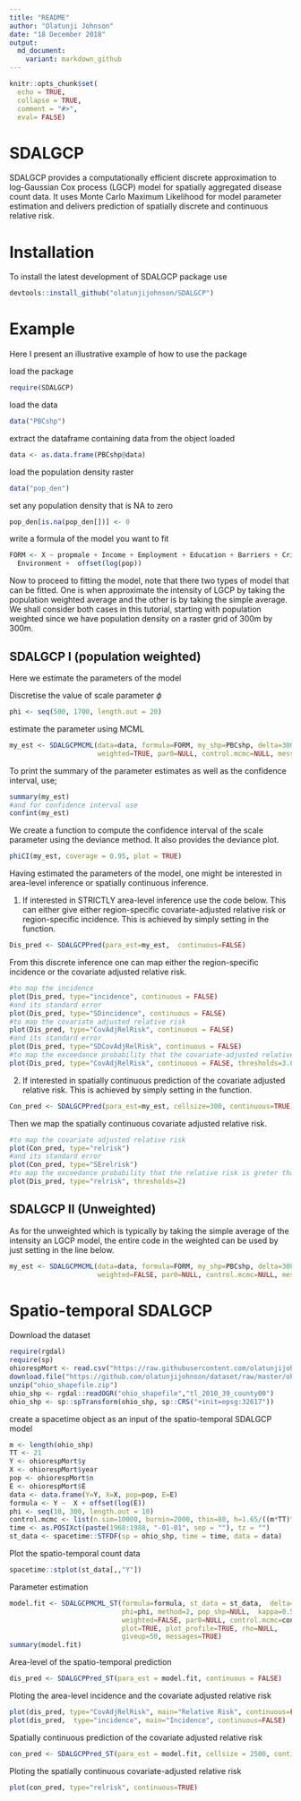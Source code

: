 ```yaml
---
title: "README"
author: "Olatunji Johnson"
date: "18 December 2018"
output: 
  md_document:
    variant: markdown_github
---
```


```r
knitr::opts_chunk$set(
  echo = TRUE,
  collapse = TRUE,
  comment = "#>",
  eval= FALSE)
```

# SDALGCP
SDALGCP provides a computationally efficient discrete approximation to log-Gaussian Cox process (LGCP) model for spatially aggregated disease count data. It uses Monte Carlo Maximum Likelihood for model parameter estimation and delivers prediction of spatially discrete and continuous relative risk. 

# Installation
To install the latest development of SDALGCP package use
```r
devtools::install_github("olatunjijohnson/SDALGCP")
```

<!-- SDALGCP provides an option to make parallel some matrix computation but the package that allows for this is not yet on cran. To install the parallel version of SDALGCP, install first the bigstatr from github -->

<!-- ```{r, eval=FALSE} -->
<!-- devtools::install_github("privefl/bigstatsr") -->
<!-- ``` -->
<!-- Then install SDALGCP from the branch using  -->

<!-- ```{r, eval=FALSE} -->
<!-- devtools::install_github("olatunjijohnson/SDALGCP#SDALGCPParallel") -->
<!-- ``` -->


# Example

Here I present an illustrative example of how to use the package

load the package
```r
require(SDALGCP)
```
load the data
```r
data("PBCshp")
```
extract the dataframe containing data from the object loaded
```r
data <- as.data.frame(PBCshp@data)
```
load the population density raster
```r
data("pop_den")
```
set any population density that is NA to zero
```r
pop_den[is.na(pop_den[])] <- 0
```
write a formula of the model you want to fit
```r
FORM <- X ~ propmale + Income + Employment + Education + Barriers + Crime + 
  Environment +  offset(log(pop))
```
Now to proceed to fitting the model, note that there two types of model that can be fitted. One is when approximate the intensity of LGCP by taking the population weighted average and the other is by taking the simple average. We shall consider both cases in this tutorial, starting with population weighted since we have population density on a raster grid of 300m by 300m.

## SDALGCP I (population weighted)

Here we estimate the parameters of the model

Discretise the value of scale parameter $\phi$
```r
phi <- seq(500, 1700, length.out = 20)
```

estimate the parameter using MCML
```r
my_est <- SDALGCPMCML(data=data, formula=FORM, my_shp=PBCshp, delta=300, phi=phi, method=1, pop_shp=pop_den, 
                      weighted=TRUE, par0=NULL, control.mcmc=NULL, messages = TRUE, plot_profile = TRUE)
```
To print the summary of the parameter estimates as well as the confidence interval, use;
```r
summary(my_est)
#and for confidence interval use
confint(my_est)
```
We create a function to compute the confidence interval of the scale parameter using the deviance method. It also provides the deviance plot.
```r
phiCI(my_est, coverage = 0.95, plot = TRUE)
```

Having estimated the parameters of the model, one might be interested in area-level inference or spatially continuous inference. 

1. If interested in STRICTLY area-level inference use the code below. This can either give either region-specific covariate-adjusted relative risk or region-specific incidence.  This is achieved by simply setting \code{continuous = FALSE} in the \code{SDALGCPPred} function.
```r
Dis_pred <- SDALGCPPred(para_est=my_est,  continuous=FALSE)
```

From this discrete inference one can map either the region-specific incidence or the covariate adjusted relative risk.
```r
#to map the incidence
plot(Dis_pred, type="incidence", continuous = FALSE)
#and its standard error
plot(Dis_pred, type="SDincidence", continuous = FALSE)
#to map the covariate adjusted relative risk
plot(Dis_pred, type="CovAdjRelRisk", continuous = FALSE)
#and its standard error
plot(Dis_pred, type="SDCovAdjRelRisk", continuous = FALSE)
#to map the exceedance probability that the covariate-adjusted relative risk is greter than a particular threshold
plot(Dis_pred, type="CovAdjRelRisk", continuous = FALSE, thresholds=3.0)
```

2. If interested in spatially continuous prediction of the covariate adjusted relative risk. This is achieved by simply setting \code{continuous = TRUE} in the \code{SDALGCPPred} function.
```r
Con_pred <- SDALGCPPred(para_est=my_est, cellsize=300, continuous=TRUE)
```

Then we map the spatially continuous covariate adjusted relative risk.
```r
#to map the covariate adjusted relative risk
plot(Con_pred, type="relrisk")
#and its standard error
plot(Con_pred, type="SErelrisk")
#to map the exceedance probability that the relative risk is greter than a particular threshold
plot(Dis_pred, type="relrisk", thresholds=2)
```

## SDALGCP II (Unweighted)

As for the unweighted which is typically by taking the simple average of the intensity an LGCP model, the entire code in the weighted can be used by just setting \code{weighted=FALSE} in the line below.
```r
my_est <- SDALGCPMCML(data=data, formula=FORM, my_shp=PBCshp, delta=300, phi=phi, method=1, 
                      weighted=FALSE, par0=NULL, control.mcmc=NULL, messages = TRUE, plot_profile = TRUE)
```

# Spatio-temporal SDALGCP
Download the dataset
```r
require(rgdal)
require(sp)
ohiorespMort <- read.csv("https://raw.githubusercontent.com/olatunjijohnson/dataset/master/OhioRespMort.csv")
download.file("https://github.com/olatunjijohnson/dataset/raw/master/ohio_shapefile.zip", "ohio_shapefile.zip")
unzip("ohio_shapefile.zip")
ohio_shp <- rgdal::readOGR("ohio_shapefile","tl_2010_39_county00")
ohio_shp <- sp::spTransform(ohio_shp, sp::CRS("+init=epsg:32617"))
```

create a spacetime object as an input of the spatio-temporal SDALGCP model
```r
m <- length(ohio_shp)
TT <- 21
Y <- ohiorespMort$y
X <- ohiorespMort$year
pop <- ohiorespMort$n
E <- ohiorespMort$E
data <- data.frame(Y=Y, X=X, pop=pop, E=E)
formula <- Y ~  X + offset(log(E))
phi <- seq(10, 300, length.out = 10)
control.mcmc <- list(n.sim=10000, burnin=2000, thin=80, h=1.65/((m*TT)^(1/6)), c1.h=0.01, c2.h=0.0001)
time <- as.POSIXct(paste(1968:1988, "-01-01", sep = ""), tz = "")
st_data <- spacetime::STFDF(sp = ohio_shp, time = time, data = data)
```

Plot the spatio-temporal count data
```r
spacetime::stplot(st_data[,,"Y"])
```

Parameter estimation 
```r
model.fit <- SDALGCPMCML_ST(formula=formula, st_data = st_data,  delta=800, 
                            phi=phi, method=2, pop_shp=NULL,  kappa=0.5,
                            weighted=FALSE, par0=NULL, control.mcmc=control.mcmc, 
                            plot=TRUE, plot_profile=TRUE, rho=NULL,
                            giveup=50, messages=TRUE)
summary(model.fit)
```

Area-level of the spatio-temporal prediction
```r
dis_pred <- SDALGCPPred_ST(para_est = model.fit, continuous = FALSE)
```

Ploting the area-level incidence and the covariate adjusted relative risk
```r
plot(dis_pred, type="CovAdjRelRisk", main="Relative Risk", continuous=FALSE)
plot(dis_pred,  type="incidence", main="Incidence", continuous=FALSE)
```

Spatially continuous prediction of the covariate adjusted relative risk
```r
con_pred <- SDALGCPPred_ST(para_est = model.fit, cellsize = 2500, continuous=TRUE, n.window = 1)
```

Ploting the spatially continuous covariate-adjusted relative risk
```r
plot(con_pred, type="relrisk", continuous=TRUE)
```

